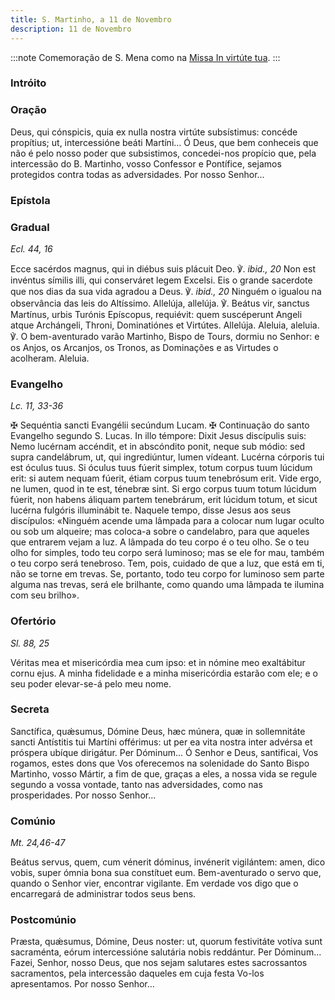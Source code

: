 ```yaml
---
title: S. Martinho, a 11 de Novembro
description: 11 de Novembro
---
```



:::note
Comemoração de S. Mena como na
[Missa In virtúte tua](/missal/comum/4martirnaopontifice1).
:::

### Intróito

<LinkCard
  href="/missal/comum/2martirpontificeforapascal#intróito"
  title="Mártir Pontífice - Missa Státuit ei Dóminus"
/>

### Oração

<div class="side-by-side not-content">
  <span>
    Deus, qui cónspicis, quia ex nulla nostra virtúte subsístimus: concéde
    propítius; ut, intercessióne beáti Martíni...
  </span>
  <span>
    Ó Deus, que bem conheceis que não é pelo nosso poder que subsistimos,
    concedei-nos propício que, pela intercessão do B. Martinho, vosso Confessor
    e Pontífice, sejamos protegidos contra todas as adversidades. Por nosso
    Senhor...
  </span>
</div>

### Epístola

<LinkCard
  href="/missal/comum/11confessorespontifices1#epístola"
  title="Confessores Pontífices - Missa Státuit ei Dóminus"
/>

### Gradual

<em>Ecl. 44, 16</em>

<div class="side-by-side not-content">
  <span>
    Ecce sacérdos magnus, qui in diébus suis plácuit Deo. ℣. <em>ibid., 20</em>
    Non est invéntus símilis illi, qui conserváret legem Excelsi.
  </span>
  <span>
    Eis o grande sacerdote que nos dias da sua vida agradou a Deus. ℣.
    <em>ibid., 20</em> Ninguém o igualou na observância das leis do Altíssimo.
  </span>
  <span>
    Allelúja, allelúja. ℣. Beátus vir, sanctus Martínus, urbis Turónis
    Epíscopus, requiévit: quem suscéperunt Angeli atque Archángeli, Throni,
    Dominatiónes et Virtútes. Allelúja.
  </span>
  <span>
    Aleluia, aleluia. ℣. O bem-aventurado varão Martinho, Bispo de Tours, dormiu
    no Senhor: e os Anjos, os Arcanjos, os Tronos, as Dominações e as Virtudes o
    acolheram. Aleluia.
  </span>
</div>

### Evangelho

<em>Lc. 11, 33-36</em>

<div class="side-by-side not-content">
  <span>
    <span class="text-red-500">✠</span> Sequéntia sancti Evangélii secúndum
    Lucam.
  </span>
  <span>
    <span class="text-red-500">✠</span> Continuação do santo Evangelho segundo
    S. Lucas.
  </span>
  <span>
    In illo témpore: Dixit Jesus discípulis suis: Nemo lucérnam accéndit, et in
    abscóndito ponit, neque sub módio: sed supra candelábrum, ut, qui
    ingrediúntur, lumen vídeant. Lucérna córporis tui est óculus tuus. Si óculus
    tuus fúerit simplex, totum corpus tuum lúcidum erit: si autem nequam fúerit,
    étiam corpus tuum tenebrósum erit. Vide ergo, ne lumen, quod in te est,
    ténebræ sint. Si ergo corpus tuum totum lúcidum fúerit, non habens áliquam
    partem tenebrárum, erit lúcidum totum, et sicut lucérna fulgóris illuminábit
    te.
  </span>
  <span>
    Naquele tempo, disse Jesus aos seus discípulos: «Ninguém acende uma lâmpada
    para a colocar num lugar oculto ou sob um alqueire; mas coloca-a sobre o
    candelabro, para que aqueles que entrarem vejam a luz. A lâmpada do teu
    corpo é o teu olho. Se o teu olho for simples, todo teu corpo será luminoso;
    mas se ele for mau, também o teu corpo será tenebroso. Tem, pois, cuidado de
    que a luz, que está em ti, não se torne em trevas. Se, portanto, todo teu
    corpo for luminoso sem parte alguma nas trevas, será ele brilhante, como
    quando uma lâmpada te ilumina com seu brilho».
  </span>
</div>

### Ofertório

<em>Sl. 88, 25</em>

<div class="side-by-side not-content">
  <span>
    Véritas mea et misericórdia mea cum ipso: et in nómine meo exaltábitur cornu
    ejus.
  </span>
  <span>
    A minha fidelidade e a minha misericórdia estarão com ele; e o seu poder
    elevar-se-á pelo meu nome.
  </span>
</div>

### Secreta

<div class="side-by-side not-content">
  <span>
    Sanctífica, quǽsumus, Dómine Deus, hæc múnera, quæ in sollemnitáte sancti
    Antístitis tui Martíni offérimus: ut per ea vita nostra inter advérsa et
    próspera ubíque dirigátur. Per Dóminum...
  </span>
  <span>
    Ó Senhor e Deus, santificai, Vos rogamos, estes dons que Vos oferecemos na
    solenidade do Santo Bispo Martinho, vosso Mártir, a fim de que, graças a
    eles, a nossa vida se regule segundo a vossa vontade, tanto nas
    adversidades, como nas prosperidades. Por nosso Senhor...
  </span>
</div>

### Comúnio

<em>Mt. 24,46-47</em>

<div class="side-by-side not-content">
  <span>
    Beátus servus, quem, cum vénerit dóminus, invénerit vigilántem: amen, dico
    vobis, super ómnia bona sua constítuet eum.
  </span>
  <span>
    Bem-aventurado o servo que, quando o Senhor vier, encontrar vigilante. Em
    verdade vos digo que o encarregará de administrar todos seus bens.
  </span>
</div>

### Postcomúnio

<div class="side-by-side not-content">
  <span>
    Præsta, quǽsumus, Dómine, Deus noster: ut, quorum festivitáte votíva sunt
    sacraménta, eórum intercessióne salutária nobis reddántur. Per Dóminum...
  </span>
  <span>
    Fazei, Senhor, nosso Deus, que nos sejam salutares estes sacrossantos
    sacramentos, pela intercessão daqueles em cuja festa Vo-los apresentamos.
    Por nosso Senhor...
  </span>
</div>
